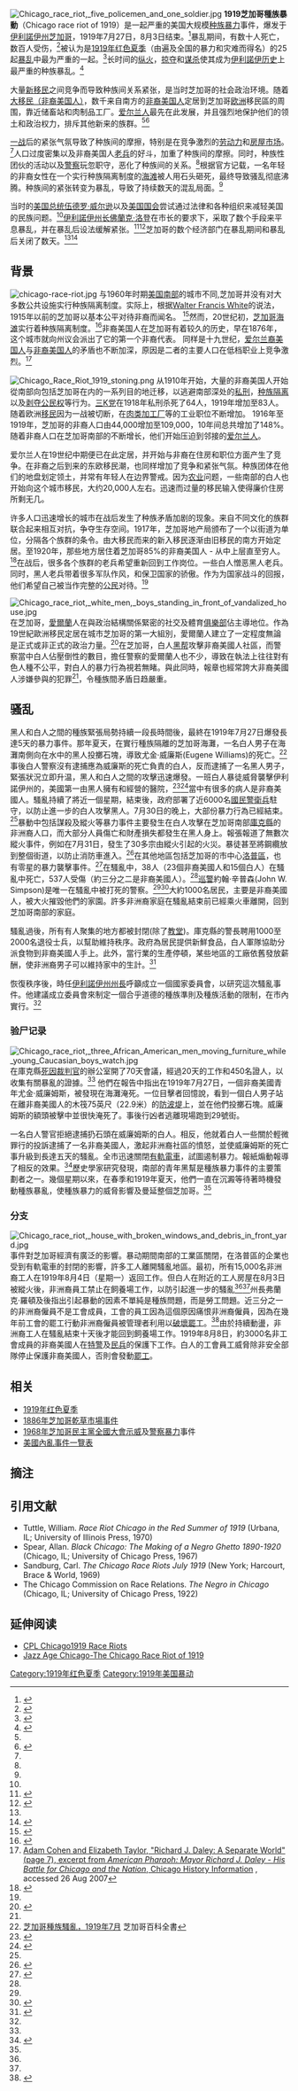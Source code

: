 {{Expand|time=2011-12-01}}
[[Image:Chicago_race_riot,_five_policemen_and_one_soldier.jpg|thumb]]
'''1919芝加哥種族暴動'''（Chicago race riot of 1919）是一起严重的美国大规模[[种族暴力|种族暴力]]事件，爆发于[[伊利諾伊州|伊利諾伊州]][[芝加哥|芝加哥]]，1919年7月27日，8月3日结束。<ref>{{cite web|url=http://www.encyclopedia.chicagohistory.org/pages/1032.html|title=Race Riots|author=Essig, Steven|work=The Electronic Encyclopedia of Chicago|year=2005|publisher=Chicago Historical Society|accessdate=2011-07-11|archive-date=2015-01-06|archive-url=https://web.archive.org/web/20150106143228/http://www.encyclopedia.chicagohistory.org/pages/1032.html|dead-url=no}}</ref>暴乱期间，有数十人死亡，数百人受伤，<ref name=TCRR>{{cite web|url=http://www.encyclopedia.chicagohistory.org/pages/11045.html|title=The Chicago Race Riots, July 1919|author=Sandburg, Carl|work=The Electronic Encyclopedia of Chicago|year=2005|publisher=Chicago Historical Society|accessdate=2012-12-18|archive-date=2015-07-16|archive-url=https://www.webcitation.org/6a4XM0G7S?url=http://www.encyclopedia.chicagohistory.org/pages/11045.html|dead-url=no}}</ref>被认为是[[1919年红色夏季|1919年红色夏季]]（由遍及全国的暴力和灾难而得名）的25起[[暴乱|暴乱]]中最为严重的一起。<ref name=CRRo19>{{cite web|url=http://www.britannica.com/eb/article-9023985/Chicago-Race-Riot-of-1919|accessdate=2007-08-24|publisher=Encyclopædia Britannica, Inc.|year=2007|title=Chicago Race Riot of 1919|archive-date=2020-08-04|archive-url=https://web.archive.org/web/20200804221249/https://www.britannica.com/event/Chicago-Race-Riot-of-1919}}</ref>长时间的[[纵火|纵火]]，[[掠夺|掠夺]]和[[谋杀|谋杀]]使其成为[[伊利諾伊历史|伊利諾伊历史]]上最严重的种族暴乱。<ref>{{cite web|url=http://query.nytimes.com/mem/archive-free/pdf?res=950CEED71638E13ABC4151DFB1668382609EDE|title=Street Battles at -Night|accessdate=2008-05-09|date=1919-08-03|publisher=[[The_New_York_Times_Company|The New York Times Company]]|work=[[The_New_York_Times|The New York Times]]|format=PDF|archive-date=2016-03-05|archive-url=https://web.archive.org/web/20160305040035/http://query.nytimes.com/mem/archive-free/pdf?res=950CEED71638E13ABC4151DFB1668382609EDE|dead-url=no}}</ref>

大量[[新移民|新移民]]之间竞争而导致种族间关系紧张，是当时芝加哥的社会政治环境。随着[[大移民（非裔美国人）|大移民（非裔美国人）]]，数千来自南方的[[非裔美国人|非裔美国人]]定居到芝加哥[[欧洲|欧洲]]移民區的周围，靠近储畜站和肉制品工厂。[[爱尔兰人|爱尔兰人]]最先在此发展，并且强烈地保护他们的领土和政治权力，排斥其他新来的族群。<ref name = ChiHI/><ref name=HiC1919>{{cite web|url=http://homicide.northwestern.edu/crimes/raceriot/|accessdate=2007-08-24|title=Homicide in Chicago 1919: The Race Riot|year=2004|publisher=Northwestern University School of Law|archive-date=2020-07-28|archive-url=https://web.archive.org/web/20200728143439/https://homicide.northwestern.edu/crimes/raceriot/|dead-url=no}}</ref>
 
[[一战|一战]]后的紧张气氛导致了种族间的摩擦，特别是在竞争激烈的[[劳动力|劳动力]]和[[房屋市场|房屋市场]]。<ref name=CRRo19/>人口过度密集以及非裔美国人[[老兵|老兵]]的好斗，加重了种族间的摩擦。同时，种族性团伙的活动以及[[警察|警察]]玩忽职守，恶化了种族间的关系。<ref name=CaIER/>根据官方记载，一名年轻的非裔女性在一个实行种族隔离制度的[[海滩|海滩]]被人用石头砸死，最终导致骚乱彻底沸腾。种族间的紧张转变为暴乱，导致了持续数天的混乱局面。<ref name=CRRo19/>

当时的[[美国总统|美国总统]][[伍德罗·威尔逊|伍德罗·威尔逊]]以及[[美国国会|美国国会]]尝试通过法律和各种组织来减轻美国的民族问题。<ref name=CRRo19/>[[伊利諾伊州长|伊利諾伊州长]][[佛蘭克·洛登|佛蘭克·洛登]]在市长的要求下，采取了数个手段来平息暴乱，并在暴乱后设法缓解紧张。<ref name=TROiC>{{cite web|url=http://query.nytimes.com/mem/archive-free/pdf?res=9F02E2DF1738E13ABC4A53DFBE668382609EDE|title=Troopers Restore Order in Chicago|accessdate=2008-05-08|date=1919-08-02|publisher=[[The_New_York_Times_Company|The New York Times Company]]|work=[[The_New_York_Times|The New York Times]]|format=PDF|archive-date=2016-03-05|archive-url=https://web.archive.org/web/20160305055028/http://query.nytimes.com/mem/archive-free/pdf?res=9F02E2DF1738E13ABC4A53DFBE668382609EDE|dead-url=no}}</ref><ref name=SBAN>{{cite web|url=http://query.nytimes.com/mem/archive-free/pdf?res=950CEED71638E13ABC4151DFB1668382609EDE|title=Street Battles At Night|accessdate=2008-05-09|date=1919-07-29|publisher=[[The_New_York_Times_Company|The New York Times Company]]|work=[[The_New_York_Times|The New York Times]]|format=PDF|archive-date=2016-03-05|archive-url=https://web.archive.org/web/20160305040035/http://query.nytimes.com/mem/archive-free/pdf?res=950CEED71638E13ABC4151DFB1668382609EDE|dead-url=no}}</ref>芝加哥的数个经济部门在暴乱期间和暴乱后关闭了数天。<ref name=TROiC/><ref name=RiCKMC>{{cite web|url=http://query.nytimes.com/mem/archive-free/pdf?res=9B01EEDF1738E13ABC4B53DFBE668382609EDE|title=Rioters in Chicago Knife Militia Captain|accessdate=2008-05-09|date=1919-08-03|publisher=[[The_New_York_Times_Company|The New York Times Company]]|work=[[The_New_York_Times|The New York Times]]|format=PDF|archive-date=2016-03-05|archive-url=https://web.archive.org/web/20160305141754/http://query.nytimes.com/mem/archive-free/pdf?res=9B01EEDF1738E13ABC4B53DFBE668382609EDE|dead-url=no}}</ref>

==背景==
[[Image:chicago-race-riot.jpg|thumb]]
与1960年时期[[美国南部|美国南部]]的城市不同,芝加哥并没有对大多数公共设施实行种族隔离制度。实际上，根据[[Walter_Francis_White|Walter Francis White]]的说法，1915年以前的芝加哥以基本公平对待非裔而闻名。 <ref name=CaIER>{{cite web|url=http://historymatters.gmu.edu/d/4978|accessdate=2007-08-27|title="Chicago and Its Eight Reasons": Walter White Considers the Causes of the 1919 Chicago Race Riot|publisher=History Matters|work=Crisis|date=October 1919|archive-date=2020-10-19|archive-url=https://web.archive.org/web/20201019062056/http://historymatters.gmu.edu/d/4978/|dead-url=no}}</ref>然而，20世纪初，[[芝加哥海滩|芝加哥海滩]]实行着种族隔离制度。<ref>{{cite web|url=http://www.encyclopedia.chicagohistory.org/pages/300066.html|title=Race Divisions on Public Beaches (page 1)|author=|work=The Electronic Encyclopedia of Chicago|year=2005|publisher=Chicago Historical Society|accessdate=2011-07-11|archive-date=2006-10-09|archive-url=https://web.archive.org/web/20061009025100/http://www.encyclopedia.chicagohistory.org/pages/300066.html|dead-url=no}}</ref>非裔美国人在芝加哥有着较久的历史，早在1876年，这个城市就向州议会派出了它的第一个非裔代表。 同样是十九世纪，[[爱尔兰裔美国人|爱尔兰裔美国人]]与[[非裔美国人|非裔美国人]]的矛盾也不断加深，原因是二者的主要人口在低档职业上竞争激烈。<ref>[http://www.chicagohistory.info/stories/daley/racism.html Adam Cohen and Elizabeth Taylor, "Richard J. Daley: A Separate World" (page 7), excerpt from ''American Pharaoh: Mayor Richard J. Daley - His Battle for Chicago and the Nation'', Chicago History Information] {{Wayback|url=http://www.chicagohistory.info/stories/daley/racism.html |date=20070811024349 }}, accessed 26 Aug 2007</ref>

[[File:Chicago_Race_Riot_1919_stoning.png|thumb]]
从1910年开始，大量的非裔美国人开始從南部向包括芝加哥在内的一系列目的地迁移，以逃避南部深处的[[私刑|私刑]]，[[种族隔离|种族隔离]]以及[[剥夺公民权|剥夺公民权]]等行为。[[三K党|三K党]]在1918年私刑杀死了64人，1919年增加至83人。随着欧洲[[移民|移民]]因为一战被切断，在[[肉类加工厂|肉类加工厂]]等的工业职位不断增加。 1916年至1919年，芝加哥的非裔人口由44,000增加至109,000，10年间总共增加了148%。随着非裔人口在芝加哥南部的不断增长，他们开始压迫到邻接的[[爱尔兰人|爱尔兰人]]。

爱尔兰人在19世纪中期便已在此定居，并开始与非裔在住房和职位方面产生了竞争。在非裔之后到来的东欧移民潮，也同样增加了竞争和紧张气氛。种族团体在他们的地盘划定领土，并常有年轻人在边界警戒。因为[[农业|农业]]问题，一些南部的白人也开始向这个城市移民，大约20,000人左右。迅速而过量的移民输入使得廉价住房所剩无几。

许多人口迅速增长的城市在战后发生了种族矛盾加剧的现象。来自不同文化的族群联合起来相互对抗，争夺生存空间。1917年，芝加哥地产局颁布了一个以街道为单位，分隔各个族群的条令。由大移民而来的新入移民逐渐由旧移民的南方开始定居。至1920年，那些地方居住着芝加哥85%的非裔美国人 - 从中上层直至穷人。 <ref name = ChiHI>{{cite web|url=http://www.chicagohistory.info/stories/daley/racism.html|title=Richard J. Daley: A Separate World (page 7), excerpt from ''American Pharaoh: Mayor Richard J. Daley - His Battle for Chicago and the Nation''|author=Adam Cohen and Elizabeth Taylor|work=Chicago History Information|year=2000|publisher=chicagohistory.info|accessdate=2007-08-26|archive-date=2007-08-11|archive-url=https://web.archive.org/web/20070811024349/http://www.chicagohistory.info/stories/daley/racism.html|dead-url=no}}</ref>在战后，很多各个族群的老兵希望重新回到工作岗位。一些白人憎恶黑人老兵。同时，黑人老兵带着很多军队作风，和保卫国家的骄傲。作为为国家战斗的回报，他们希望自己被当作完整的[[公民|公民]]对待。<ref name=CRRo19/>

[[Image:Chicago_race_riot,_white_men,_boys_standing_in_front_of_vandalized_house.jpg|thumb]]
在芝加哥，[[愛爾蘭|愛爾蘭]]人在與政治結構關係緊密的社交及體育[[俱樂部|俱樂部]]佔主導地位。作為19世紀歐洲移民定居在城市芝加哥的第一大組別，愛爾蘭人建立了一定程度無論是正式或非正式的政治力量。<ref>{{cite web|url=http://historymatters.gmu.edu/d/4975/|title="A Crowd of Howling Negroes": The Chicago Daily Tribune Reports the Chicago Race Riot, 1919|accessdate=2008-05-07|publisher=|work=[[Chicago_Daily_Tribune|Chicago Daily Tribune]]|archive-date=2014-10-29|archive-url=https://web.archive.org/web/20141029205252/http://historymatters.gmu.edu/d/4975|dead-url=no}}</ref>在芝加哥，白人[[黑帮|黑帮]]攻擊非裔美國人社區，而警察當中白人佔壓倒性的數目，擔任警察的愛爾蘭人也不少，導致在執法上往往對有色人種不公平，對白人的暴力行為視若無睹。與此同時，報章也經常誇大非裔美國人涉嫌參與的犯罪<ref name=CaIER/>，令種族間矛盾日趋嚴重。

==骚乱==

黑人和白人之間的種族緊張局勢持續一段長時間後，最終在1919年7月27日爆發長達5天的暴力事件。那年夏天，在實行種族隔離的芝加哥海灘，一名白人男子在海灘南側向在水中的黑人投擲石塊，導致尤金‧威廉斯(Eugene Williams)的死亡。<ref>[http://www.encyclopedia.chicagohistory.org/pages/11045.html 芝加哥種族騷亂，1919年7月] {{WebCite|url=https://www.webcitation.org/6a4XM0G7S?url=http://www.encyclopedia.chicagohistory.org/pages/11045.html |date=20150716195517 |dateformat=iso }} 芝加哥百科全書</ref>事後白人警察沒有逮捕應為威廉斯的死亡負責的白人，反而逮捕了一名黑人男子，緊張狀況立即升温，黑人和白人之間的攻擊迅速爆發。一班白人暴徒威脅襲擊伊利諾伊州的{{link-en|公積金醫院|Provident Hospital(Chicago)}}，美國第一由黑人擁有和經營的醫院，<ref>{{Cite web |url=http://www.providentfoundation.org/history/index.html |title=The Provident Foundation |accessdate=2012-12-19 |archive-date=2008-12-26 |archive-url=https://web.archive.org/web/20081226203249/http://www.providentfoundation.org/history/index.html |dead-url=yes }}</ref><ref>{{cite web | url=http://www.nlm.nih.gov/exhibition/aframsurgeons/history.html | author=National LIbrary of Medicine | title=History: Early medical education | accessdate=2012-12-19 | archive-date=2020-12-01 | archive-url=https://web.archive.org/web/20201201164955/https://www.nlm.nih.gov/exhibition/aframsurgeons/history.html | dead-url=no }}</ref>當中有很多的病人是非裔美國人。騷亂持續了將近一個星期，結束後，政府部署了近6000名[[美國國民警衛隊|國民警衛兵]]駐守，以防止進一步的白人攻擊黑人。7月30日的晚上，大部份暴力行為已經結束。<ref name=TROiC />暴動中包括謀殺及縱火等暴力事件主要發生在白人攻擊在芝加哥南部[[庫克縣|庫克縣]]的非洲裔人口，而大部分人員傷亡和財產損失都發生在黑人身上。報張報道了無數次縱火事件，例如在7月31日，發生了30多宗由縱火引起的火災。暴徒甚至將鋼纜放到整個街道，以防止消防車進入。<ref name=9D07>{{cite web|url=http://query.nytimes.com/mem/archive-free/pdf?res=9D07E3DF1F3BEE3ABC4953DFBE668382609EDE|title=Soldiers Rescue Negroes in Clash With Chicago Mob|accessdate=2008-05-09|date=1919-08-01|publisher=[[The_New_York_Times_Company|The New York Times Company]]|work=[[The_New_York_Times|The New York Times]]|format=PDF|archive-date=2015-09-29|archive-url=https://web.archive.org/web/20150929062232/http://query.nytimes.com/mem/archive-free/pdf?res=9D07E3DF1F3BEE3ABC4953DFBE668382609EDE|dead-url=no}}</ref>在其他地區包括芝加哥的市中心[[洛普區|洛普區]]，也有零星的暴力襲擊事件。<ref name=2D5HITDRRIC>{{cite web|url=http://query.nytimes.com/mem/archive-free/pdf?res=9E07E2D61638E13ABC4850DFB1668382609EDE|title=28 Dead, 500 Hurt In Three-Day Race Riots In Chicago|accessdate=2008-05-09|date=1919-07-30|publisher=[[The_New_York_Times_Company|The New York Times Company]]|work=[[The_New_York_Times|The New York Times]]|format=PDF|archive-date=2016-03-05|archive-url=https://web.archive.org/web/20160305045503/http://query.nytimes.com/mem/archive-free/pdf?res=9E07E2D61638E13ABC4850DFB1668382609EDE|dead-url=no}}</ref>在騷亂中，38人（23個非裔美國人和15個白人）在騷亂中死亡，537人受傷（約三分之二是非裔美國人）。<ref name=TCRR/>[[巡警|巡警]]約翰·辛普森(John W. Simpson)是唯一在騷亂中被打死的警察。<ref name=HiC1919 /><ref>{{cite web|url=http://www.odmp.org/officer/12273-patrolman-john-w.-simpson|title=ODMP memorial|accessdate=2009-04-24|publisher=The Officer Down Memorial Page, Inc.|archive-date=2008-06-12|archive-url=https://web.archive.org/web/20080612183504/http://www.odmp.org/officer/12273-patrolman-john-w.-simpson|dead-url=no}}</ref>大約1000名居民，主要是非裔美國人，被大火摧毀他們的家園。許多非洲裔家庭在騷亂結束前已經乘火車離開，回到芝加哥南部的家庭。

騷亂過後，所有有人聚集的地方都被封閉(除了[[教堂|教堂]])。庫克縣的警長聘用1000至2000名退役士兵，以幫助維持秩序。政府為居民提供新鮮食品，白人軍隊協助分派食物到非裔美國人手上。此外，當行業的生產停頓，某些地區的工廠依舊發放薪酬，使非洲裔男子可以維持家中的生計。<ref>{{cite web|url=http://query.nytimes.com/mem/archive-free/pdf?res=9507E5DD1738E13ABC4C53DFBE668382609EDE|title=Order Prevails in Chicago|accessdate=2008-05-09|date=1919-08-03|publisher=[[The_New_York_Times_Company|The New York Times Company]]|work=[[The_New_York_Times|The New York Times]]|format=PDF|archive-date=2016-03-05|archive-url=https://web.archive.org/web/20160305002457/http://query.nytimes.com/mem/archive-free/pdf?res=9507E5DD1738E13ABC4C53DFBE668382609EDE|dead-url=no}}</ref>

恢復秩序後，時任[[伊利諾伊州州長|伊利諾伊州州長]]{{link-en|弗蘭克·羅頓|Frank Orren Lowden}}呼籲成立一個國家委員會，以研究這次騷亂事件。他建議成立委員會來制定一個合乎道德的種族準則及種族活動的限制，在市內實行。<ref name=TROiC/>

===验尸记录===
[[Image:Chicago_race_riot,_three_African_American_men_moving_furniture_while_young_Caucasian_boys_watch.jpg|thumb]]
在庫克縣[[死因裁判官|死因裁判官]]的辦公室開了70天會議，經過20天的工作和450名證人，以收集有關暴亂的證據。<ref name=RR/> 他們在報告中指出在1919年7月27日，一個非裔美國青年尤金·威廉姆斯，被發現在海灘淹死。一位目擊者回憶說，看到一個白人男子站在離非裔美國人的木筏75英尺（22.9米）的[[防波堤|防波堤]]上，並在他們投擲石塊。威廉姆斯的額頭被擊中並很快淹死了。事後行凶者逃離現場跑到29號街。

一名白人警官拒絕逮捕扔石頭在威廉姆斯的白人。相反，他就着白人一些關於輕微罪行的投訴逮捕了一名非裔美國人，激起非洲裔社區的憤怒，並使威廉姆斯的死亡事升級到長達五天的騷亂。全市迅速關閉[[有軌電車|有軌電車]]，試圖遏制暴力。報紙煽動報導了相反的效果。<ref name=RR>{{cite web|url=http://www.chipublib.org/cplbooksmovies/cplarchive/chidisasters/raceriots.php|accessdate=2007-05-07|publisher=Chicago Public Library|title=1919: Race Riots|author=O'Brien, Ellen and Lyle Benedict|date=February 2006|archive-date=2008-03-30|archive-url=https://web.archive.org/web/20080330154011/http://www.chipublib.org/cplbooksmovies/cplarchive/chidisasters/raceriots.php|dead-url=no}}</ref>歷史學家研究發現，南部的青年黑幫是種族暴力事件的主要策劃者之一。幾個星期以來，在春季和1919年夏天，他們一直在沉澱等待著時機發動種族暴亂，使種族暴力的威脅影響及曼延整個芝加哥。<ref name=RR/> 

===分支===
[[Image:Chicago_race_riot,_house_with_broken_windows_and_debris_in_front_yard.jpg|thumb]]
事件對芝加哥經濟有廣泛的影響。暴动期間南部的工業區關閉，在洛普區的企業也受到有軌電車的封閉的影響，許多工人離開騷亂地區。最初，所有15,000名非洲裔工人在1919年8月4日（星期一）返回工作。但白人在{{link-en|牲畜飼養場|Union Stock Yards}}附近的工人房屋在8月3日被縱火後，非洲裔員工禁止在飼養場工作，以防引起進一步的騷亂<ref name=TROiC/><ref name=RiCKMC />州長弗蘭克·羅頓及後指出引起暴動的因素不單純是種族問題，而是勞工問題。近三分之一的非洲裔僱員不是工會成員，工會的員工因為這個原因痛恨非洲裔僱員，因為在幾年前工會的罷工行動非洲裔僱員被管理者利用以[[工賊|破壞罷工]]。<ref>{{cite web|url=http://query.nytimes.com/mem/archive-free/pdf?res=9B01E5DE1F3BEE3ABC4053DFBE668382609EDE|title=White Union Protests Stock Yard Guards|accessdate=2008-05-08|date=1919-08-08|publisher=[[The_New_York_Times_Company|The New York Times Company]]|work=[[The_New_York_Times|The New York Times]]|format=PDF|archive-date=2016-03-05|archive-url=https://web.archive.org/web/20160305053039/http://query.nytimes.com/mem/archive-free/pdf?res=9B01E5DE1F3BEE3ABC4053DFBE668382609EDE|dead-url=no}}</ref>由於持續動盪，非洲裔工人在騷亂結束十天後才能回到飼養場工作。1919年8月8日，約3000名非工會成員的非裔美國人在[[特警|特警]]及[[民兵|民兵]]的保護下工作。白人的工會員工威脅除非安全部隊停止保護非裔美國人，否則會發動[[罷工|罷工]]。

==相关==
* [[1919年红色夏季|1919年红色夏季]]
* [[乾草市場事件|1886年芝加哥乾草市場事件]]
* [[1968年芝加哥民主黨全國大會示威|1968年芝加哥民主黨全國大會示威]]及[[警察暴力|警察暴力]]事件
* [[美國內亂事件一覽表|美國內亂事件一覽表]]

==摘注==
{{Reflist|2}}

==引用文献==
*Tuttle, William. ''Race Riot  Chicago in the Red Summer of 1919'' (Urbana, IL; University of Illinois Press, 1970)
*Spear, Allan. ''Black Chicago: The Making of a Negro Ghetto 1890-1920'' (Chicago, IL; University of Chicago Press, 1967)
*Sandburg, Carl. ''The Chicago Race Riots  July 1919'' (New York;  Harcourt, Brace & World, 1969)
*The Chicago Commission on Race Relations. ''The Negro in Chicago'' (Chicago, IL; University of Chicago Press, 1922)

==延伸阅读==
*[http://www.chipublib.org/004chicago/disasters/riots_race.html CPL Chicago1919 Race Riots]{{Wayback|url=http://www.chipublib.org/004chicago/disasters/riots_race.html |date=20060615060650 }}
*[https://web.archive.org/web/20060616131843/http://chicago.urban-history.org/evt/evt01/evt0100.shtml Jazz Age Chicago-The Chicago Race Riot of 1919]

{{DEFAULTSORT:Chicago Race Riot Of 1919}}
[[Category:1919年红色夏季|Category:1919年红色夏季]]
[[Category:1919年美国暴动|Category:1919年美国暴动]]